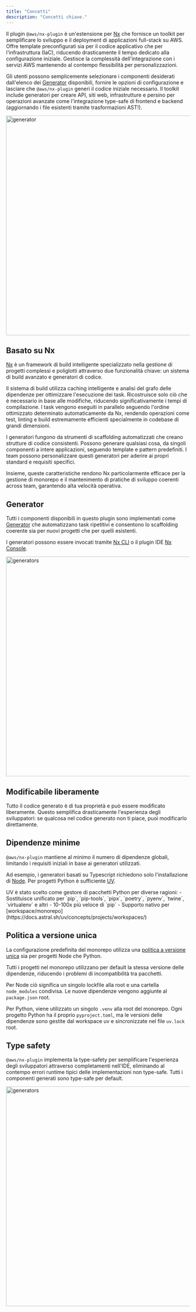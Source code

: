 ```yaml
---
title: "Concetti"
description: "Concetti chiave."
---
```





Il plugin `@aws/nx-plugin` è un'estensione per [Nx](https://nx.dev/) che fornisce un toolkit per semplificare lo sviluppo e il deployment di applicazioni full-stack su AWS. Offre template preconfigurati sia per il codice applicativo che per l'infrastruttura (IaC), riducendo drasticamente il tempo dedicato alla configurazione iniziale. Gestisce la complessità dell'integrazione con i servizi AWS mantenendo al contempo flessibilità per personalizzazioni.

Gli utenti possono semplicemente selezionare i componenti desiderati dall'elenco dei [Generator](#generators) disponibili, fornire le opzioni di configurazione e lasciare che `@aws/nx-plugin` generi il codice iniziale necessario. Il toolkit include generatori per creare API, siti web, infrastrutture e persino per operazioni avanzate come l'integrazione type-safe di frontend e backend (aggiornando i file esistenti tramite trasformazioni AST!).

<Image src={websiteGeneratorGif} alt="generator" width="800" height="600" />

## Basato su Nx

[Nx](https://nx.dev) è un framework di build intelligente specializzato nella gestione di progetti complessi e poliglotti attraverso due funzionalità chiave: un sistema di build avanzato e generatori di codice.

Il sistema di build utilizza caching intelligente e analisi del grafo delle dipendenze per ottimizzare l'esecuzione dei task. Ricostruisce solo ciò che è necessario in base alle modifiche, riducendo significativamente i tempi di compilazione. I task vengono eseguiti in parallelo seguendo l'ordine ottimizzato determinato automaticamente da Nx, rendendo operazioni come test, linting e build estremamente efficienti specialmente in codebase di grandi dimensioni.

I generatori fungono da strumenti di scaffolding automatizzati che creano strutture di codice consistenti. Possono generare qualsiasi cosa, da singoli componenti a intere applicazioni, seguendo template e pattern predefiniti. I team possono personalizzare questi generatori per aderire ai propri standard e requisiti specifici.

Insieme, queste caratteristiche rendono Nx particolarmente efficace per la gestione di monorepo e il mantenimento di pratiche di sviluppo coerenti across team, garantendo alta velocità operativa.

## Generator

Tutti i componenti disponibili in questo plugin sono implementati come [Generator](https://nx.dev/features/generate-code) che automatizzano task ripetitivi e consentono lo scaffolding coerente sia per nuovi progetti che per quelli esistenti.

I generatori possono essere invocati tramite [Nx CLI](https://nx.dev/features/generate-code#invoke-generators) o il plugin IDE [Nx Console](https://nx.dev/getting-started/editor-setup).

<Image src={generatorsJpg} alt="generators" width="800" height="600" />

## Modificabile liberamente

Tutto il codice generato è di tua proprietà e può essere modificato liberamente. Questo semplifica drasticamente l'esperienza degli sviluppatori: se qualcosa nel codice generato non ti piace, puoi modificarlo direttamente.

## Dipendenze minime

`@aws/nx-plugin` mantiene al minimo il numero di dipendenze globali, limitando i requisiti iniziali in base ai generatori utilizzati.

Ad esempio, i generatori basati su Typescript richiedono solo l'installazione di [Node](https://nodejs.org/en/download). Per progetti Python è sufficiente [UV](https://docs.astral.sh/uv/).

<Aside>
  UV è stato scelto come gestore di pacchetti Python per diverse ragioni:
  - Sostituisce unificato per `pip`, `pip-tools`, `pipx`, `poetry`, `pyenv`, `twine`, `virtualenv` e altri
  - 10-100x più veloce di `pip` 
  - Supporto nativo per [workspace/monorepo](https://docs.astral.sh/uv/concepts/projects/workspaces/)
</Aside>

## Politica a versione unica

La configurazione predefinita del monorepo utilizza una [politica a versione unica](https://nx.dev/concepts/decisions/dependency-management#single-version-policy) sia per progetti Node che Python.

Tutti i progetti nel monorepo utilizzano per default la stessa versione delle dipendenze, riducendo i problemi di incompatibilità tra pacchetti.

Per Node ciò significa un singolo lockfile alla root e una cartella `node_modules` condivisa. Le nuove dipendenze vengono aggiunte al `package.json` root.

Per Python, viene utilizzato un singolo `.venv` alla root del monorepo. Ogni progetto Python ha il proprio `pyproject.toml`, ma le versioni delle dipendenze sono gestite dal workspace uv e sincronizzate nel file `uv.lock` root.

## Type safety

`@aws/nx-plugin` implementa la type-safety per semplificare l'esperienza degli sviluppatori attraverso completamenti nell'IDE, eliminando al contempo errori runtime tipici delle implementazioni non type-safe. Tutti i componenti generati sono type-safe per default.

<Image src={typeSafetyGif} alt="generators" width="800" height="600" />
